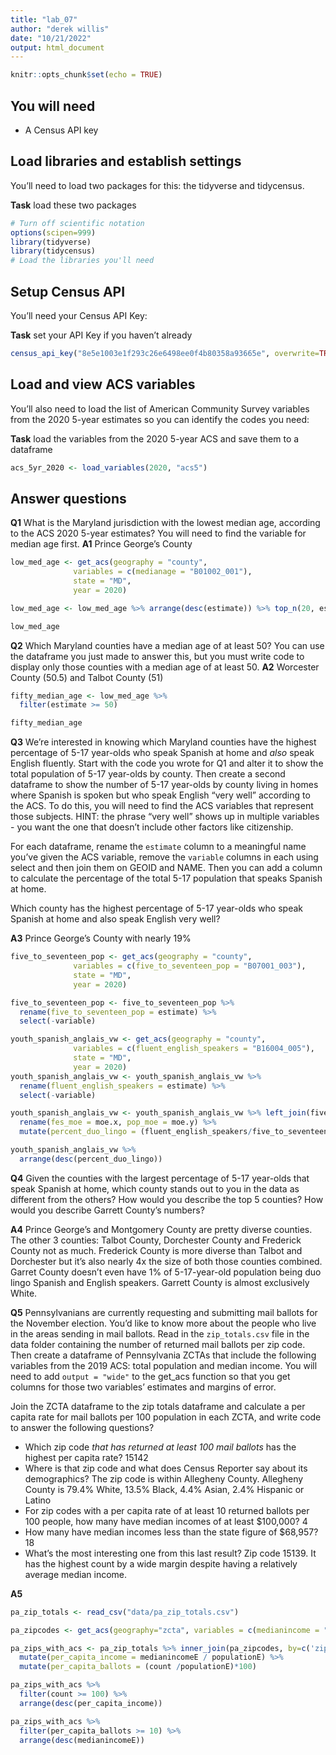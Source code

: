 ```yaml
---
title: "lab_07"
author: "derek willis"
date: "10/21/2022"
output: html_document
---
```


```r
knitr::opts_chunk$set(echo = TRUE)
```

## You will need

* A Census API key

## Load libraries and establish settings

You'll need to load two packages for this: the tidyverse and tidycensus.

**Task** load these two packages

```r
# Turn off scientific notation
options(scipen=999)
library(tidyverse)
library(tidycensus)
# Load the libraries you'll need

```

## Setup Census API

You'll need your Census API Key:

**Task** set your API Key if you haven't already

```r
census_api_key("8e5e1003e1f293c26e6498ee0f4b80358a93665e", overwrite=TRUE)
```

## Load and view ACS variables

You'll also need to load the list of American Community Survey variables from the 2020 5-year estimates so you can identify the codes you need:

**Task** load the variables from the 2020 5-year ACS and save them to a dataframe

```r
acs_5yr_2020 <- load_variables(2020, "acs5")

```

## Answer questions

**Q1** What is the Maryland jurisdiction with the lowest median age, according to the ACS 2020 5-year estimates? You will need to find the variable for median age first.
**A1** Prince George's County

```r
low_med_age <- get_acs(geography = "county",
              variables = c(medianage = "B01002_001"),
              state = "MD",
              year = 2020)

low_med_age <- low_med_age %>% arrange(desc(estimate)) %>% top_n(20, estimate)

low_med_age
```

**Q2** Which Maryland counties have a median age of at least 50? You can use the dataframe you just made to answer this, but you must write code to display only those counties with a median age of at least 50.
**A2** Worcester County (50.5) and Talbot County (51)

```r
fifty_median_age <- low_med_age %>% 
  filter(estimate >= 50)

fifty_median_age
```

**Q3** We're interested in knowing which Maryland counties have the highest percentage of 5-17 year-olds who speak Spanish at home and *also* speak English fluently. Start with the code you wrote for Q1 and alter it to show the total population of 5-17 year-olds by county. Then create a second dataframe to show the number of 5-17 year-olds by county living in homes where Spanish is spoken but who speak English "very well" according to the ACS. To do this, you will need to find the ACS variables that represent those subjects. HINT: the phrase "very well" shows up in multiple variables - you want the one that doesn't include other factors like citizenship. 

For each dataframe, rename the `estimate` column to a meaningful name you've given the ACS variable, remove the `variable` columns in each using select and then join them on GEOID and NAME. Then you can add a column to calculate the percentage of the total 5-17 population that speaks Spanish at home.

Which county has the highest percentage of 5-17 year-olds who speak Spanish at home and also speak English very well?

**A3** Prince George's County with nearly 19%


```r
five_to_seventeen_pop <- get_acs(geography = "county",
              variables = c(five_to_seventeen_pop = "B07001_003"),
              state = "MD",
              year = 2020)

five_to_seventeen_pop <- five_to_seventeen_pop %>% 
  rename(five_to_seventeen_pop = estimate) %>% 
  select(-variable)
````
```r
youth_spanish_anglais_vw <- get_acs(geography = "county",
              variables = c(fluent_english_speakers = "B16004_005"),
              state = "MD",
              year = 2020)
youth_spanish_anglais_vw <- youth_spanish_anglais_vw %>% 
  rename(fluent_english_speakers = estimate) %>% 
  select(-variable)

youth_spanish_anglais_vw <- youth_spanish_anglais_vw %>% left_join(five_to_seventeen_pop, by = c("GEOID", "NAME")) %>%
  rename(fes_moe = moe.x, pop_moe = moe.y) %>% 
  mutate(percent_duo_lingo = (fluent_english_speakers/five_to_seventeen_pop)*100)

```
```r
youth_spanish_anglais_vw %>% 
  arrange(desc(percent_duo_lingo))

```

**Q4** Given the counties with the largest percentage of 5-17 year-olds that speak Spanish at home, which county stands out to you in the data as different from the others? How would you describe the top 5 counties? How would you describe Garrett County's numbers?

**A4** Prince George's and Montgomery County are pretty diverse counties. The other 3 counties: Talbot County, Dorchester County and Frederick County not as much. Frederick County is more diverse than Talbot and Dorchester but it's also nearly 4x the size of both those counties combined. Garret County doesn't even have 1% of 5-17-year-old population being duo lingo Spanish and English speakers. Garrett County is almost exclusively White. 

**Q5** Pennsylvanians are currently requesting and submitting mail ballots for the November election. You'd like to know more about the people who live in the areas sending in mail ballots. Read in the `zip_totals.csv` file in the data folder containing the number of returned mail ballots per zip code. Then create a dataframe of Pennsylvania ZCTAs that include the following variables from the 2019 ACS: total population and median income. You will need to add `output = "wide"` to the get_acs function so that you get columns for those two variables' estimates and margins of error.

Join the ZCTA dataframe to the zip totals dataframe and calculate a per capita rate for mail ballots per 100 population in each ZCTA, and write code to answer the following questions?

* Which zip code *that has returned at least 100 mail ballots* has the highest per capita rate? 15142 
* Where is that zip code and what does Census Reporter say about its demographics? 
The zip code is within Allegheny County. Allegheny County is 79.4% White, 13.5% Black, 4.4% Asian, 2.4% Hispanic or Latino
* For zip codes with a per capita rate of at least 10 returned ballots per 100 people, how many have median incomes of at least $100,000? 
4
* How many have median incomes less than the state figure of $68,957?
18
* What's the most interesting one from this last result?
Zip code 15139. It has the highest count by a wide margin despite having a relatively average median income. 

**A5**

```r
pa_zip_totals <- read_csv("data/pa_zip_totals.csv")
```

```r
pa_zipcodes <- get_acs(geography="zcta", variables = c(medianincome = "B19013_001", population = "B01003_001"), state='PA', year=2019, output = "wide") 
```  
```r
pa_zips_with_acs <- pa_zip_totals %>% inner_join(pa_zipcodes, by=c('zip'='GEOID')) %>%
  mutate(per_capita_income = medianincomeE / populationE) %>% 
  mutate(per_capita_ballots = (count /populationE)*100)

```

```r
pa_zips_with_acs %>% 
  filter(count >= 100) %>% 
  arrange(desc(per_capita_income))
```
```r
pa_zips_with_acs %>%
  filter(per_capita_ballots >= 10) %>% 
  arrange(desc(medianincomeE))
```
